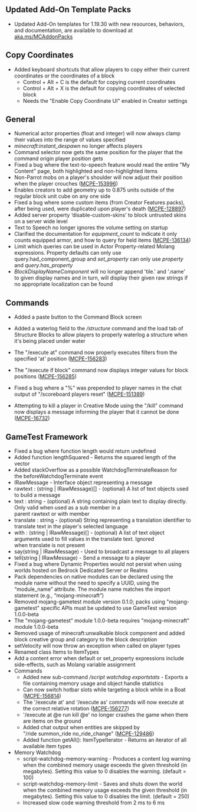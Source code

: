 



## **Updated Add-On Template Packs**

-   Updated Add-On templates for 1.19.30 with new resources, behaviors, and documentation, are available to download at [aka.ms/MCAddonPacks  
    ](https://aka.ms/MCAddOnPacks)

## **Copy Coordinates**

-   Added keyboard shortcuts that allow players to copy either their current coordinates or the coordinates of a block
    -   Control + Alt + C is the default for copying current coordinates
    -   Control + Alt + X is the default for copying coordinates of selected block
    -   Needs the "Enable Copy Coordinate UI" enabled in Creator settings

## **General**

-   Numerical actor properties (float and integer) will now always clamp their values into the range of values specified
-   _minecraft:instant\_despawn_ no longer affects players
-   Command selector now gets the same position for the player that the command origin player position gets
-   Fixed a bug where the text-to-speech feature would read the entire "My Content" page, both highlighted and non-highlighted items
-   Non-Parrot mobs on a player's shoulder will now adjust their position when the player crouches ([MCPE-153996](https://bugs.mojang.com/browse/MCPE-153996))
-   Enables creators to add geometry up to 0.875 units outside of the regular block unit cube on any one side
-   Fixed a bug where some custom items (from Creator Features packs), after being used, were duplicated upon player's death ([MCPE-128897](https://bugs.mojang.com/browse/MCPE-128897))
-   Added server property ‘disable-custom-skins’ to block untrusted skins on a server wide level
-   Text to Speech no longer ignores the volume setting on startup
-   Clarified the documentation for _equipment\_count_ to indicate it only counts equipped armor, and how to query for held items ([MCPE-136134](https://bugs.mojang.com/browse/MCPE-136134))
-   Limit which queries can be used in Actor Property-related Molang expressions. Property defaults can only use query.had\_component\_group and _set\_property_ can only use _property_ and _query.has\_property_
-   _BlockDisplayNameComponent_ will no longer append 'tile.' and '.name' to given display names and in turn, will display their given raw strings if no appropriate localization can be found

## **Commands**

-   Added a paste button to the Command Block screen
-   Added a waterlog field to the _/structure_ command and the load tab of Structure Blocks to allow players to properly waterlog a structure when it's being placed under water
-   The "/execute at" command now properly executes filters from the specified 'at' position ([MCPE-156283](https://bugs.mojang.com/browse/MCPE-156283))
-   The "/execute if block" command now displays integer values for block positions ([MCPE-156285](https://bugs.mojang.com/browse/MCPE-156285))
-   Fixed a bug where a "%" was prepended to player names in the chat output of "/scoreboard players reset" ([MCPE-151389](https://bugs.mojang.com/browse/MCPE-151389))
    
-   Attempting to kill a player in Creative Mode using the "/kill" command now displays a message informing the player that it cannot be done ([MCPE-16732](https://bugs.mojang.com/browse/MCPE-16732))
    

## **GameTest Framework**

-   Fixed a bug where function length would return undefined
-   Added function lengthSquared - Returns the squared length of the vector
-   Added stackOverflow as a possible WatchdogTerminateReason for the beforeWatchdogTerminate event
-   IRawMessage - Interface object representing a message
-   rawtext : (string | IRawMessage)\[\] - (optional) A list of text objects used to build a message
-   text : string - (optional) A string containing plain text to display directly. Only valid when used as a sub member in a parent rawtext or with member
-   translate : string - (optional) String representing a translation identifier to translate text in the player's selected language
-   with : (string | IRawMessage)\[\] - (optional) A list of text object arguments used to fill values in the translate text. Ignored when translate is not present
-   say(string | IRawMessage) - Used to broadcast a message to all players
-   tell(string | IRawMessage) - Send a message to a player
-   Fixed a bug where Dynamic Properties would not persist when using worlds hosted on Bedrock Dedicated Server or Realms
-   Pack dependencies on native modules can be declared using the module name without the need to specify a UUID, using the “module\_name” attribute. The module name matches the import statement (e.g., “mojang-minecraft”)
-   Removed mojang-gametest module version 0.1.0; packs using "mojang-gametest" specific APIs must be updated to use GameTest version 1.0.0-beta
-   The "mojang-gametest" module 1.0.0-beta requires "mojang-minecraft" module 1.0.0-beta
-   Removed usage of minecraft:unwalkable block component and added block creative group and category to the block description
-   setVelocity will now throw an exception when called on player types
-   Renamed class Items to ItemTypes
-   Add a content error when default or set\_property expressions include side-effects, such as Molang variable assignment
-   Commands
    -   Added new sub-command _/script watchdog exportstats_ \- Exports a file containing memory usage and object handle statistics
    -   Can now switch hotbar slots while targeting a block while in a Boat ([MCPE-156814](https://bugs.mojang.com/browse/MCPE-156814))
    -   The '/execute at' and '/execute as' commands will now execute at the correct relative rotation ([MCPE-156277](https://bugs.mojang.com/browse/MCPE-156277))
    -   '/execute at @e run kill @e' no longer crashes the game when there are items on the ground
    -   Added chat output when entities are skipped by "/ride summon\_ride no\_ride\_change" ([MCPE-129486](https://bugs.mojang.com/browse/MCPE-129486))
    -   Added function getAll(): ItemTypeIterator - Returns an iterator of all available item types
-   Memory Watchdog
    -   script-watchdog-memory-warning - Produces a content log warning when the combined memory usage exceeds the given threshold (in megabytes). Setting this value to 0 disables the warning. (default = 100)
    -   script-watchdog-memory-limit - Saves and shuts down the world when the combined memory usage exceeds the given threshold (in megabytes). Setting this value to 0 disables the limit. (default = 250)
    -   Increased slow code warning threshold from 2 ms to 6 ms

